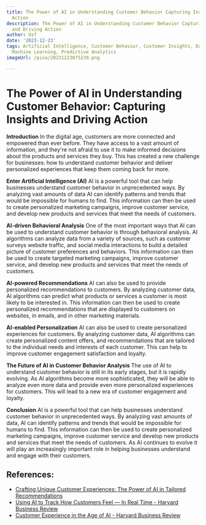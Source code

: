 ```yaml
---
title: The Power of AI in Understanding Customer Behavior Capturing Insights and Driving
  Action
description: The Power of AI in Understanding Customer Behavior Capturing Insights
  and Driving Action
author: Usf
date: '2023-12-23'
tags: Artificial Intelligence, Customer Behavior, Customer Insights, Data-Driven Marketing,
  Machine Learning, Predictive Analytics
imageUrl: /pixa/20231223075239.png

---
```

# The Power of AI  in Understanding Customer Behavior: Capturing Insights and Driving Action

**Introduction**
In the digital age, customers  are more connected and empowered than ever before. They have access to a vast amount of information, and they're not afraid to use it to make  informed decisions  about the products and services they buy. This has created a  new challenge for businesses: how to understand  customer behavior and deliver personalized experiences that keep them coming back for more.

**Enter Artificial Intelligence  (AI)**
AI  is a powerful tool that  can help businesses understand customer behavior in unprecedented ways. By analyzing vast amounts of data AI  can identify patterns and trends that would  be impossible  for humans to find. This information can then be used to create personalized marketing campaigns, improve customer service, and develop new products and services that meet the needs of customers.

**AI-driven Behavioral Analysis**
One of the most important ways that AI can be used to understand customer behavior is through behavioral analysis. AI algorithms can analyze data from a  variety of sources, such as customer surveys website traffic, and social media interactions to build a detailed picture of customer preferences and behaviors. This information can then be used to create targeted marketing campaigns, improve customer service,  and develop new products and  services that meet  the needs of customers.

**AI-powered Recommendations**
AI can also be used to provide personalized recommendations to customers. By  analyzing  customer data, AI  algorithms can predict what  products or services a customer is most likely to be interested  in.  This information  can then be used to  create personalized recommendations that  are displayed to customers on websites, in emails, and in other marketing  materials.

**AI-enabled Personalization**
AI can also be used to create personalized experiences for customers. By analyzing  customer data, AI algorithms can create personalized content offers,  and recommendations that  are  tailored to the individual needs and interests of  each  customer.  This can help to improve  customer engagement satisfaction and loyalty.

**The Future of AI  in Customer Behavior Analysis**
The  use of AI to understand customer  behavior is still in its early stages, but it is rapidly evolving. As AI algorithms become more sophisticated, they will be able to analyze even more data and provide even more personalized experiences  for customers. This will lead to a  new era of customer engagement and loyalty.

**Conclusion**
AI is a powerful tool that can help businesses understand customer  behavior in unprecedented ways. By analyzing vast amounts of data,  AI can identify patterns and  trends that would be impossible for humans to find. This information  can then be used to create personalized marketing campaigns, improve  customer service and develop new products and services that meet the needs of customers. As AI continues to evolve it will play an increasingly important role in  helping businesses understand and engage with their customers.

## References:
- [Crafting Unique Customer Experiences: The Power of AI in Tailored Recommendations](https://www.scuba.io/blog/crafting-unique-customer-experiences-the-power-of-ai-in-tailored-recommendations)
- [Using AI to Track How Customers Feel — In Real Time - Harvard Business Review](https://hbr.org/2021/05/using-ai-to-track-how-customers-feel-in-real-time)
- [Customer Experience in the Age of AI - Harvard Business Review](https://hbr.org/2022/03/customer-experience-in-the-age-of-ai)
